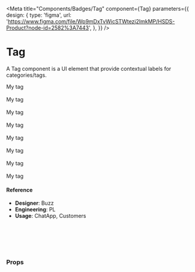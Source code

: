 
<Meta
  title="Components/Badges/Tag"
  component={Tag}
  parameters={{
    design: {
      type: 'figma',
      url:
        'https://www.figma.com/file/Wp9mDxTvWicSTWtezj2ImkMP/HSDS-Product?node-id=2582%3A7443',
    },
  }}
/>

# Tag

A Tag component is a UI element that provide contextual labels for categories/tags.

<Preview>
  <Story name="default">
    <div>
      <Tag
        color="red"
        filled={boolean('filled', false)}
        pulsing={boolean('pulsing', false)}
        size={select('Size', { md: 'md', sm: 'sm' }, 'sm')}
      >
        My tag
      </Tag>
      <br />
      <br />
      <Tag
        color="grey"
        filled={boolean('filled', false)}
        pulsing={boolean('pulsing', false)}
        size={select('Size', { md: 'md', sm: 'sm' }, 'sm')}
      >
        My tag
      </Tag>
      <br />
      <br />
      <Tag
        color="green"
        filled={boolean('filled', false)}
        pulsing={boolean('pulsing', false)}
        size={select('Size', { md: 'md', sm: 'sm' }, 'sm')}
      >
        My tag
      </Tag>
      <br />
      <br />
      <Tag
        color="blue"
        filled={boolean('filled', false)}
        pulsing={boolean('pulsing', false)}
        size={select('Size', { md: 'md', sm: 'sm' }, 'sm')}
      >
        My tag
      </Tag>
      <br />
      <br />
      <Tag
        color="orange"
        filled={boolean('filled', false)}
        pulsing={boolean('pulsing', false)}
        size={select('Size', { md: 'md', sm: 'sm' }, 'sm')}
      >
        My tag
      </Tag>
      <br />
      <br />
      <Tag
        color="purple"
        filled={boolean('filled', false)}
        pulsing={boolean('pulsing', false)}
        size={select('Size', { md: 'md', sm: 'sm' }, 'sm')}
      >
        My tag
      </Tag>
      <br />
      <br />
      <Tag
        color="yellow"
        filled={boolean('filled', false)}
        pulsing={boolean('pulsing', false)}
        size={select('Size', { md: 'md', sm: 'sm' }, 'sm')}
      >
        My tag
      </Tag>
      <br />
      <br />
      <Tag
        color="lightBlue"
        filled={boolean('filled', false)}
        pulsing={boolean('pulsing', false)}
        size={select('Size', { md: 'md', sm: 'sm' }, 'sm')}
      >
        My tag
      </Tag>
    </div>
  </Story>
</Preview>

#### Reference

- **Designer**: Buzz
- **Engineering**: PL
- **Usage**: ChatApp, Customers

<br />
<br />
<br />
<br />

### Props

<Props of={Tag} />
